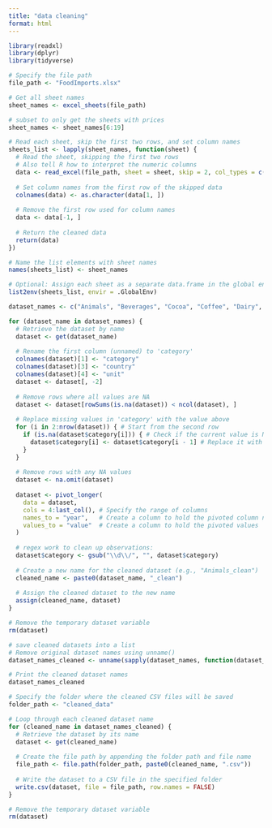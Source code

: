 ```yaml
---
title: "data cleaning"
format: html
---
```

```r
library(readxl)
library(dplyr)
library(tidyverse)
```

```r
# Specify the file path
file_path <- "FoodImports.xlsx"

# Get all sheet names
sheet_names <- excel_sheets(file_path)

# subset to only get the sheets with prices
sheet_names <- sheet_names[6:19]

# Read each sheet, skip the first two rows, and set column names
sheets_list <- lapply(sheet_names, function(sheet) {
  # Read the sheet, skipping the first two rows
  # Also tell R how to interpret the numeric columns
  data <- read_excel(file_path, sheet = sheet, skip = 2, col_types = c("guess", "guess", "guess", "guess", "numeric", "numeric", "numeric", "numeric", "numeric", "numeric", "numeric", "numeric", "numeric", "numeric", "numeric", "numeric", "numeric", "numeric", "numeric", "numeric", "numeric", "numeric", "numeric", "numeric", "numeric", "numeric", "numeric", "numeric", "numeric"))
  
  # Set column names from the first row of the skipped data
  colnames(data) <- as.character(data[1, ])
  
  # Remove the first row used for column names
  data <- data[-1, ]
  
  # Return the cleaned data
  return(data)
})

# Name the list elements with sheet names
names(sheets_list) <- sheet_names

# Optional: Assign each sheet as a separate data.frame in the global environment
list2env(sheets_list, envir = .GlobalEnv)

```

```r
dataset_names <- c("Animals", "Beverages", "Cocoa", "Coffee", "Dairy", "Fish","Fruits","Grains", "Meats", "Nuts", "Other", "Sweets", "Vegetables", "VegOils")
```

```r
for (dataset_name in dataset_names) {
  # Retrieve the dataset by name
  dataset <- get(dataset_name)
  
  # Rename the first column (unnamed) to 'category'
  colnames(dataset)[1] <- "category"
  colnames(dataset)[3] <- "country"
  colnames(dataset)[4] <- "unit"
  dataset <- dataset[, -2]
  
  # Remove rows where all values are NA
  dataset <- dataset[rowSums(is.na(dataset)) < ncol(dataset), ]
  
  # Replace missing values in 'category' with the value above
  for (i in 2:nrow(dataset)) { # Start from the second row
    if (is.na(dataset$category[i])) { # Check if the current value is NA
      dataset$category[i] <- dataset$category[i - 1] # Replace it with the value above
    }
  }
  
  # Remove rows with any NA values
  dataset <- na.omit(dataset)
  
  dataset <- pivot_longer(
    data = dataset,
    cols = 4:last_col(), # Specify the range of columns
    names_to = "year",   # Create a column to hold the pivoted column names
    values_to = "value"  # Create a column to hold the pivoted values
  )
  
  # regex work to clean up observations: 
  dataset$category <- gsub("\\d\\/", "", dataset$category)
  
  # Create a new name for the cleaned dataset (e.g., "Animals_clean")
  cleaned_name <- paste0(dataset_name, "_clean")
  
  # Assign the cleaned dataset to the new name
  assign(cleaned_name, dataset)
}

# Remove the temporary dataset variable
rm(dataset)
```


```r
# save cleaned datasets into a list
# Remove original dataset names using unname()
dataset_names_cleaned <- unname(sapply(dataset_names, function(dataset_name) paste0(dataset_name, "_clean")))

# Print the cleaned dataset names
dataset_names_cleaned
```


```r
# Specify the folder where the cleaned CSV files will be saved
folder_path <- "cleaned_data"

# Loop through each cleaned dataset name
for (cleaned_name in dataset_names_cleaned) {
  # Retrieve the dataset by its name
  dataset <- get(cleaned_name)
  
  # Create the file path by appending the folder path and file name
  file_path <- file.path(folder_path, paste0(cleaned_name, ".csv"))
  
  # Write the dataset to a CSV file in the specified folder
  write.csv(dataset, file = file_path, row.names = FALSE)
}

# Remove the temporary dataset variable
rm(dataset)
```

